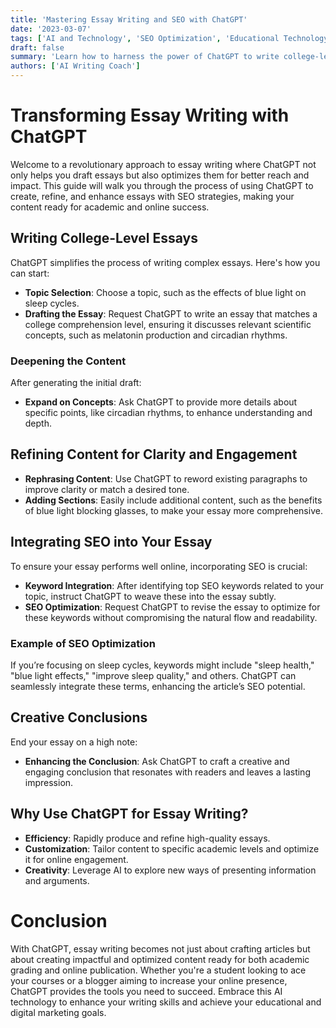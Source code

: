 ```yaml
---
title: 'Mastering Essay Writing and SEO with ChatGPT'
date: '2023-03-07'
tags: ['AI and Technology', 'SEO Optimization', 'Educational Technology']
draft: false
summary: 'Learn how to harness the power of ChatGPT to write college-level essays, incorporate SEO, and creatively refine content, all while saving time and enhancing output.'
authors: ['AI Writing Coach']
---
```


# Transforming Essay Writing with ChatGPT

Welcome to a revolutionary approach to essay writing where ChatGPT not only helps you draft essays but also optimizes them for better reach and impact. This guide will walk you through the process of using ChatGPT to create, refine, and enhance essays with SEO strategies, making your content ready for academic and online success.

## Writing College-Level Essays

ChatGPT simplifies the process of writing complex essays. Here's how you can start:

- **Topic Selection**: Choose a topic, such as the effects of blue light on sleep cycles.
- **Drafting the Essay**: Request ChatGPT to write an essay that matches a college comprehension level, ensuring it discusses relevant scientific concepts, such as melatonin production and circadian rhythms.

### Deepening the Content

After generating the initial draft:
- **Expand on Concepts**: Ask ChatGPT to provide more details about specific points, like circadian rhythms, to enhance understanding and depth.

## Refining Content for Clarity and Engagement

- **Rephrasing Content**: Use ChatGPT to reword existing paragraphs to improve clarity or match a desired tone.
- **Adding Sections**: Easily include additional content, such as the benefits of blue light blocking glasses, to make your essay more comprehensive.

## Integrating SEO into Your Essay

To ensure your essay performs well online, incorporating SEO is crucial:

- **Keyword Integration**: After identifying top SEO keywords related to your topic, instruct ChatGPT to weave these into the essay subtly.
- **SEO Optimization**: Request ChatGPT to revise the essay to optimize for these keywords without compromising the natural flow and readability.

### Example of SEO Optimization

If you’re focusing on sleep cycles, keywords might include "sleep health," "blue light effects," "improve sleep quality," and others. ChatGPT can seamlessly integrate these terms, enhancing the article’s SEO potential.

## Creative Conclusions

End your essay on a high note:
- **Enhancing the Conclusion**: Ask ChatGPT to craft a creative and engaging conclusion that resonates with readers and leaves a lasting impression.

## Why Use ChatGPT for Essay Writing?

- **Efficiency**: Rapidly produce and refine high-quality essays.
- **Customization**: Tailor content to specific academic levels and optimize it for online engagement.
- **Creativity**: Leverage AI to explore new ways of presenting information and arguments.

# Conclusion

With ChatGPT, essay writing becomes not just about crafting articles but about creating impactful and optimized content ready for both academic grading and online publication. Whether you're a student looking to ace your courses or a blogger aiming to increase your online presence, ChatGPT provides the tools you need to succeed. Embrace this AI technology to enhance your writing skills and achieve your educational and digital marketing goals.
